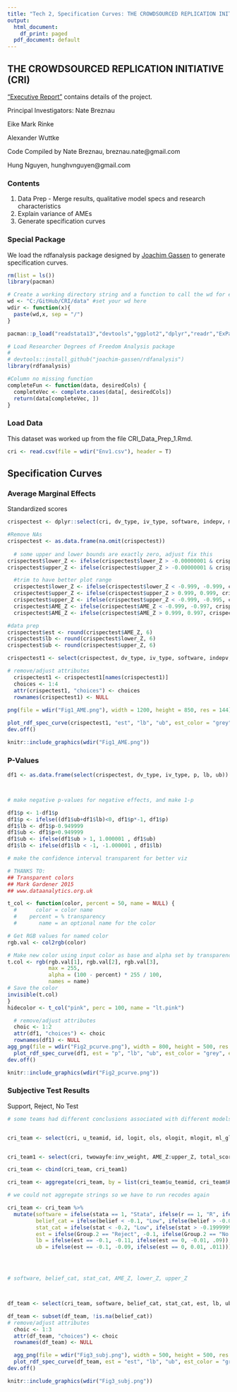 ```yaml
---
title: "Tech 2, Specification Curves: THE CROWDSOURCED REPLICATION INITIATIVE (CRI)"
output:
  html_document:
    df_print: paged
  pdf_document: default
---
```


## THE CROWDSOURCED REPLICATION INITIATIVE (CRI)
   <a href=https://osf.io/preprints/socarxiv/6j9qb/>"Executive Report"</a> contains details of the project.

Principal Investigators:
   Nate Breznau
   
   Eike Mark Rinke
   
   Alexander Wuttke


Code Compiled by 
   Nate Breznau, breznau.nate@gmail.com
   
   Hung Nguyen, hunghvnguyen@gmail.com

### Contents
   1. Data Prep - Merge results, qualitative model specs and research characteristics
   2. Explain variance of AMEs
   3. Generate specification curves

### Special Package
   We load the rdfanalysis package designed by <a href=https://joachim-gassen.github.io/rdfanalysis/>Joachim Gassen</a> to generate specification curves.
   
   

```r
rm(list = ls())
library(pacman)

# Create a working directory string and a function to call the wd for every code chunk
wd <- "C:/GitHub/CRI/data" #set your wd here
wdir <- function(x){
  paste(wd,x, sep = "/")
}

pacman::p_load("readstata13","devtools","ggplot2","dplyr","readr","ExPanDaR","plotscale","lattice","tidyr","mlogit","knitr","ragg")

# Load Researcher Degrees of Freedom Analysis package
#  
# devtools::install_github("joachim-gassen/rdfanalysis")
library(rdfanalysis)

#Column no missing function
completeFun <- function(data, desiredCols) {
  completeVec <- complete.cases(data[, desiredCols])
  return(data[completeVec, ])
}
```


### Load Data

This dataset was worked up from the file CRI_Data_Prep_1.Rmd. 


```r
cri <- read.csv(file = wdir("Env1.csv"), header = T)

```


## Specification Curves

### Average Marginal Effects

Standardized scores

```r


crispectest <- dplyr::select(cri, dv_type, iv_type, software, indepv, mator, dichotomize, twowayfe_str, cluster_any_str, AU:VE, Jobs:Scale,  w1985:w2016, p, AME_Z, lower_Z, upper_Z, id, eeurope, allavailable, mlm_str, Hresult_str, u_teamid)

#Remove NAs
crispectest <- as.data.frame(na.omit(crispectest))
  
  # some upper and lower bounds are exactly zero, adjust fix this
crispectest$lower_Z <- ifelse(crispectest$lower_Z > -0.00000001 & crispectest$lower_Z < 0.00000001, -0.0001, crispectest$lower_Z)
crispectest$upper_Z <- ifelse(crispectest$upper_Z > -0.00000001 & crispectest$upper_Z < 0.00000001, 0.0001, crispectest$upper_Z)

  #trim to have better plot range
  crispectest$lower_Z <- ifelse(crispectest$lower_Z < -0.999, -0.999, crispectest$lower_Z)
  crispectest$upper_Z <- ifelse(crispectest$upper_Z > 0.999, 0.999, crispectest$upper_Z)
  crispectest$upper_Z <- ifelse(crispectest$upper_Z < -0.999, -0.995, crispectest$upper_Z)
  crispectest$AME_Z <- ifelse(crispectest$AME_Z < -0.999, -0.997, crispectest$AME_Z)
  crispectest$AME_Z <- ifelse(crispectest$AME_Z > 0.999, 0.997, crispectest$AME_Z)

#data prep
crispectest$est <- round(crispectest$AME_Z, 6)
crispectest$lb <- round(crispectest$lower_Z, 6)
crispectest$ub <- round(crispectest$upper_Z, 6)

crispectest1 <- select(crispectest, dv_type, iv_type, software, indepv, est, lb, ub)

# remove/adjust attributes
  crispectest1 <- crispectest1[names(crispectest1)]
  choices <- 1:4
  attr(crispectest1, "choices") <- choices
  rownames(crispectest1) <- NULL
  
png(file = wdir("Fig1_AME.png"), width = 1200, height = 850, res = 144)

plot_rdf_spec_curve(crispectest1, "est", "lb", "ub", est_color = "grey", est_color_signeg = "red", est_color_sigpos = "blue", lower_to_upper = 1.5, est_label = "Average Marginal Effects\n(standardized)", choice_ind_point = F, ribbon = T)
dev.off()

knitr::include_graphics(wdir("Fig1_AME.png"))
```


### P-Values


```r
df1 <- as.data.frame(select(crispectest, dv_type, iv_type, p, lb, ub))



# make negative p-values for negative effects, and make 1-p

df1$p <- 1-df1$p
df1$p <- ifelse((df1$ub+df1$lb)<0, df1$p*-1, df1$p)
df1$lb <- df1$p-0.949999
df1$ub <- df1$p+0.949999
df1$ub <- ifelse(df1$ub > 1, 1.000001 , df1$ub)
df1$lb <- ifelse(df1$lb < -1, -1.000001 , df1$lb)

# make the confidence interval transparent for better viz

# THANKS TO:
## Transparent colors
## Mark Gardener 2015
## www.dataanalytics.org.uk

t_col <- function(color, percent = 50, name = NULL) {
  #      color = color name
  #    percent = % transparency
  #       name = an optional name for the color

# Get RGB values for named color
rgb.val <- col2rgb(color)

# Make new color using input color as base and alpha set by transparency
t.col <- rgb(rgb.val[1], rgb.val[2], rgb.val[3],
             max = 255,
             alpha = (100 - percent) * 255 / 100,
             names = name)
# Save the color
invisible(t.col)
}
hidecolor <- t_col("pink", perc = 100, name = "lt.pink")

  # remove/adjust attributes
  choic <- 1:2
  attr(df1, "choices") <- choic
  rownames(df1) <- NULL
agg_png(file = wdir("Fig2_pcurve.png"), width = 800, height = 500, res = 144)
  plot_rdf_spec_curve(df1, est = "p", "lb", "ub", est_color = "grey", est_color_signeg = "red",  choice_ind_point = F, ribbon_color = hidecolor, lower_to_upper = 1, est_label = "Confidence Level\n(p<0.05)", ribbon = F)
dev.off()

knitr::include_graphics(wdir("Fig2_pcurve.png"))

```
### Subjective Test Results

Support, Reject, No Test

```r

# some teams had different conclusions associated with different models, therefore we need to aggregate the data by team and by conclusion


cri_team <- select(cri, u_teamid, id, logit, ols, ologit, mlogit, ml_glm, bayes, count, p, main_IV_as_control, countries, Hresult_str)


cri_team1 <- select(cri, twowayfe:inv_weight, AME_Z:upper_Z, total_score:belief)

cri_team <- cbind(cri_team, cri_team1)

cri_team <- aggregate(cri_team, by = list(cri_team$u_teamid, cri_team$Hresult_str), FUN = mean, na.rm = T)

# we could not aggregate strings so we have to run recodes again

cri_team <- cri_team %>%
  mutate(software = ifelse(stata == 1, "Stata", ifelse(r == 1, "R", ifelse(spss == 1, "SPSS", ifelse(mplus == 1, "Mplus", ifelse(mlwin == 1, "MLwin", NA))))),
         belief_cat = ifelse(belief < -0.1, "Low", ifelse(belief > -0.099999 & belief < 0.25, "Neutral", "Strong")),
         stat_cat = ifelse(stat < -0.2, "Low", ifelse(stat > -0.1999999 & stat < 0.35, "Neutral", "Strong")),
         est = ifelse(Group.2 == "Reject", -0.1, ifelse(Group.2 == "No test", 0, 0.1)),
         lb = ifelse(est == -0.1, -0.11, ifelse(est == 0, -0.01, .09)),
         ub = ifelse(est == -0.1, -0.09, ifelse(est == 0, 0.01, .011)))




# software, belief_cat, stat_cat, AME_Z, lower_Z, upper_Z




```



```r
df_team <- select(cri_team, software, belief_cat, stat_cat, est, lb, ub)

df_team <- subset(df_team, !is.na(belief_cat))
# remove/adjust attributes
  choic <- 1:3
  attr(df_team, "choices") <- choic
  rownames(df_team) <- NULL

  agg_png(file = wdir("Fig3_subj.png"), width = 500, height = 500, res = 144)
  plot_rdf_spec_curve(df_team, est = "est", "lb", "ub", est_color = "grey", est_color_signeg = "red",  choice_ind_point = F, ribbon_color = hidecolor, lower_to_upper = 2, est_label = "Hypothesis Test", ribbon = F)
dev.off()

knitr::include_graphics(wdir("Fig3_subj.png"))
  
```



